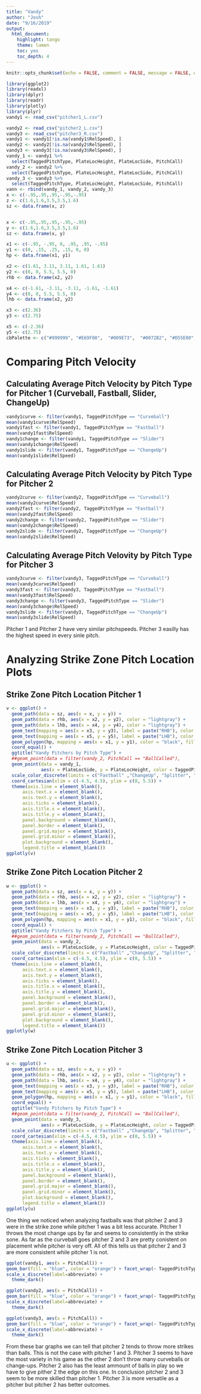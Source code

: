 ```yaml
---
title: "Vandy"
author: "Josh"
date: "9/16/2019"
output:
  html_document:
    highlight: tango
    theme: lumen
    toc: yes
    toc_depth: 4
---
```


```r
knitr::opts_chunk$set(echo = FALSE, comment = FALSE, message = FALSE, warning = FALSE)

library(ggplot2)
library(readxl)
library(dplyr)
library(readr)
library(plotly)
library(plyr)
vandy1 <- read_csv("pitcher1_L.csv")

vandy2 <- read_csv("pitcher2_L.csv")
vandy3 <- read_csv("pitcher3_R.csv")
vandy1 <- vandy1[!is.na(vandy1$RelSpeed), ]
vandy2 <- vandy2[!is.na(vandy2$RelSpeed), ]
vandy3 <- vandy3[!is.na(vandy3$RelSpeed), ]
vandy_1 <- vandy1 %>%
  select(TaggedPitchType, PlateLocHeight, PlateLocSide, PitchCall)
vandy_2 <- vandy2 %>%
  select(TaggedPitchType, PlateLocHeight, PlateLocSide, PitchCall)
vandy_3 <- vandy3 %>%
  select(TaggedPitchType, PlateLocHeight, PlateLocSide, PitchCall)
vann <- rbind(vandy_1, vandy_2, vandy_3)
x <- c(-.95,.95,.95,-.95,-.95)
z <- c(1.6,1.6,3.5,3.5,1.6)
sz <- data.frame(x, z)


x <- c(-.95,.95,.95,-.95,-.95)
y <- c(1.6,1.6,3.5,3.5,1.6)
sz <- data.frame(x, y)

x1 <- c(-.95, -.95, 0, .95, .95, -.95)
y1 <- c(0, .15, .25, .15, 0, 0)
hp <- data.frame(x1, y1)

x2 <- c(1.61, 3.11, 3.11, 1.61, 1.61)
y2 <- c(0, 0, 5.5, 5.5, 0)
rhb <- data.frame(x2, y2)

x4 <- c(-1.61, -3.11, -3.11, -1.61, -1.61)
y4 <- c(0, 0, 5.5, 5.5, 0)
lhb <- data.frame(x2, y2)

x3 <- c(2.36)
y3 <- c(2.75)

x5 <- c(-2.36)
y5 <- c(2.75)
cbPalette <- c("#999999", "#E69F00",  "#009E73",  "#0072B2", "#D55E00", "#CC79A7", "#56B4E9", "#F0E442")
```


# Comparing Pitch Velocity

## Calculating Average Pitch Velocity by Pitch Type for Pitcher 1 (Curveball, Fastball, Slider, ChangeUp)

```r
vandy1curve <- filter(vandy1, TaggedPitchType == "Curveball")
mean(vandy1curve$RelSpeed)
vandy1fast <- filter(vandy1, TaggedPitchType == "Fastball")
mean(vandy1fast$RelSpeed)
vandy1change <- filter(vandy1, TaggedPitchType == "Slider")
mean(vandy1change$RelSpeed)
vandy1slide <- filter(vandy1, TaggedPitchType == "ChangeUp")
mean(vandy1slide$RelSpeed)
```




## Calculating Average Pitch Velocity by Pitch Type for Pitcher 2

```r
vandy2curve <- filter(vandy2, TaggedPitchType == "Curveball")
mean(vandy2curve$RelSpeed)
vandy2fast <- filter(vandy2, TaggedPitchType == "Fastball")
mean(vandy2fast$RelSpeed)
vandy2change <- filter(vandy2, TaggedPitchType == "Slider")
mean(vandy2change$RelSpeed)
vandy2slide <- filter(vandy2, TaggedPitchType == "ChangeUp")
mean(vandy2slide$RelSpeed)
```


## Calculating Average Pitch Velovity by Pitch Type for Pitcher 3

```r
vandy3curve <- filter(vandy3, TaggedPitchType == "Curveball")
mean(vandy3curve$RelSpeed)
vandy3fast <- filter(vandy3, TaggedPitchType == "Fastball")
mean(vandy3fast$RelSpeed)
vandy3change <- filter(vandy3, TaggedPitchType == "Slider")
mean(vandy3change$RelSpeed)
vandy3slide <- filter(vandy3, TaggedPitchType == "ChangeUp")
mean(vandy3slide$RelSpeed)
```

Pitcher 1 and Pitcher 2 have very similar pitchspeeds. Pitcher 3 easilly has the highest speed in every sinle pitch.

# Analyzing Strike Zone Pitch Location Plots


## Strike Zone Pitch Location Pitcher 1

```r
v <- ggplot() +
  geom_path(data = sz, aes(x = x, y = y)) +
  geom_path(data = rhb, aes(x = x2, y = y2), color = "lightgray") +
  geom_path(data = lhb, aes(x = x4, y = y4), color = "lightgray") +
  geom_text(mapping = aes(x = x3, y = y3), label = paste("RHB"), color = "lightgray") +
  geom_text(mapping = aes(x = x5, y = y5), label = paste("LHB"), color = "lightgray") +
  geom_polygon(hp, mapping = aes(x = x1, y = y1), color = "black", fill = "white") +
  coord_equal() +
  ggtitle("Vandy Pitchers by Pitch Type") +
  ##geom_point(data = filter(vandy_2, PitchCall == "BallCalled"),
  geom_point(data = vandy_1,
             aes(x = PlateLocSide, y = PlateLocHeight, color = TaggedPitchType)) +
  scale_color_discrete(limits = c("Fastball" ,"ChangeUp", "Splitter", "Curveball", "Slider", "Sinker")) +
  coord_cartesian(xlim = c(-4.5, 4.5), ylim = c(0, 5.5)) +
  theme(axis.line = element_blank(),
      axis.text.x = element_blank(),
      axis.text.y = element_blank(),
      axis.ticks = element_blank(),
      axis.title.x = element_blank(),
      axis.title.y = element_blank(),
      panel.background = element_blank(),
      panel.border = element_blank(),
      panel.grid.major = element_blank(),
      panel.grid.minor = element_blank(),
      plot.background = element_blank(),
      legend.title = element_blank())
ggplotly(v)
```

## Strike Zone Pitch Location Pitcher 2

```r
w <- ggplot() +
  geom_path(data = sz, aes(x = x, y = y)) +
  geom_path(data = rhb, aes(x = x2, y = y2), color = "lightgray") +
  geom_path(data = lhb, aes(x = x4, y = y4), color = "lightgray") +
  geom_text(mapping = aes(x = x3, y = y3), label = paste("RHB"), color = "lightgray") +
  geom_text(mapping = aes(x = x5, y = y5), label = paste("LHB"), color = "lightgray") +
  geom_polygon(hp, mapping = aes(x = x1, y = y1), color = "black", fill = "white") +
  coord_equal() +
  ggtitle("Vandy Pitchers by Pitch Type") +
  ##geom_point(data = filter(vandy_2, PitchCall == "BallCalled"),
  geom_point(data = vandy_2,
             aes(x = PlateLocSide, y = PlateLocHeight, color = TaggedPitchType)) +
  scale_color_discrete(limits = c("Fastball" ,"ChangeUp", "Splitter", "Curveball", "Slider", "Sinker")) +
  coord_cartesian(xlim = c(-4.5, 4.5), ylim = c(0, 5.5)) +
  theme(axis.line = element_blank(),
      axis.text.x = element_blank(),
      axis.text.y = element_blank(),
      axis.ticks = element_blank(),
      axis.title.x = element_blank(),
      axis.title.y = element_blank(),
      panel.background = element_blank(),
      panel.border = element_blank(),
      panel.grid.major = element_blank(),
      panel.grid.minor = element_blank(),
      plot.background = element_blank(),
      legend.title = element_blank())
ggplotly(w)
```

## Strike Zone Pitch Location Pitcher 3

```r
u <- ggplot() +
  geom_path(data = sz, aes(x = x, y = y)) +
  geom_path(data = rhb, aes(x = x2, y = y2), color = "lightgray") +
  geom_path(data = lhb, aes(x = x4, y = y4), color = "lightgray") +
  geom_text(mapping = aes(x = x3, y = y3), label = paste("RHB"), color = "lightgray") +
  geom_text(mapping = aes(x = x5, y = y5), label = paste("LHB"), color = "lightgray") +
  geom_polygon(hp, mapping = aes(x = x1, y = y1), color = "black", fill = "white") +
  coord_equal() +
  ggtitle("Vandy Pitchers by Pitch Type") +
  ##geom_point(data = filter(vandy_2, PitchCall == "BallCalled"),
  geom_point(data = vandy_3,
             aes(x = PlateLocSide, y = PlateLocHeight, color = TaggedPitchType)) +
  scale_color_discrete(limits = c("Fastball" ,"ChangeUp", "Splitter", "Curveball", "Slider", "Sinker")) +
  coord_cartesian(xlim = c(-4.5, 4.5), ylim = c(0, 5.5)) +
  theme(axis.line = element_blank(),
      axis.text.x = element_blank(),
      axis.text.y = element_blank(),
      axis.ticks = element_blank(),
      axis.title.x = element_blank(),
      axis.title.y = element_blank(),
      panel.background = element_blank(),
      panel.border = element_blank(),
      panel.grid.major = element_blank(),
      panel.grid.minor = element_blank(),
      plot.background = element_blank(),
      legend.title = element_blank())
ggplotly(u)
```


One thing we noticed when analyzing fastballs was that pitcher 2 and 3 were in the strike zone while pitcher 1 was a bit less accurate. Pitcher 1 throws the most change ups by far and seems to consistently in the strike sone. As far as the curveball goes pitcher 2 and 3 are pretty conistent on placement while pitcher is very off. All of this tells us that pitcher 2 and 3 are more consistent while pitcher 1 is not.



```r
ggplot(vandy1, aes(x = PitchCall)) +
geom_bar(fill = "blue", color = "orange") + facet_wrap(~ TaggedPitchType) +
scale_x_discrete(label=abbreviate) +
  theme_dark()
```

```r
ggplot(vandy2, aes(x = PitchCall)) +
geom_bar(fill = "blue", color = "orange") + facet_wrap(~ TaggedPitchType) +
scale_x_discrete(label=abbreviate) +
  theme_dark()
```



```r
ggplot(vandy3, aes(x = PitchCall)) +
geom_bar(fill = "blue", color = "orange") + facet_wrap(~ TaggedPitchType) +
scale_x_discrete(label=abbreviate) +
  theme_dark()
```


From these bar graphs we can tell that pitcher 2 tends to throw more strikes than balls. This is not the case with pitcher 1 and 3. Pitcher 3 seems to have the most variety in his game as the other 2 don't throw many curveballs or change-ups. Pitcher 2 also has the least ammount of balls in play so we have to give pither 2 the edge on this one. In conclusion pitcher 2 and 3 seem to be more skilled than pitcher 1. Pitcher 3 is more versatile as a pitcher but pitcher 2 has better outcomes.
